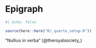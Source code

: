 # Epigraph

```r
#| echo: false

source(here::here("R/_quarto_setup.R"))
```

“Nullius in verba” (@theroyalsociety_)
